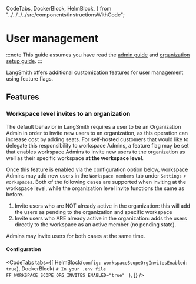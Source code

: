   CodeTabs,
  DockerBlock,
  HelmBlock,
} from "../../../../src/components/InstructionsWithCode";

# User management

:::note
This guide assumes you have read the [admin guide](../../concepts/admin/admin.mdx) and [organization setup guide](../../how_to_guides/setup/set_up_organization).
:::

LangSmith offers additional customization features for user management using feature flags.

## Features

### Workspace level invites to an organization

The default behavior in LangSmith requires a user to be an Organization Admin in order to invite new users to an organization, as this operation can increase cost by adding seats.
For self-hosted customers that would like to delegate this responsibility to workspace Admins, a feature flag may be set that enables workspace Admins to invite new users to
the organization as well as their specific workspace **at the workspace level**.

Once this feature is enabled via the configuration option below, workspace Admins may add new users in the `Workspace members` tab under `Settings` > `Workspaces`.
Both of the following cases are supported when inviting at the workspace level, while the organization level invite functions the same as before.

1. Invite users who are NOT already active in the organization: this will add the users as pending to the organization and specific workspace
2. Invite users who ARE already active in the organization: adds the users directly to the workspace as an active member (no pending state).

Admins may invite users for both cases at the same time.

#### Configuration

<CodeTabs
  tabs={[
    HelmBlock(`config:
    workspaceScopeOrgInvitesEnabled: true`),
    DockerBlock(
      `# In your .env file
FF_WORKSPACE_SCOPE_ORG_INVITES_ENABLED="true"
    `
    ),
  ]}
/>
